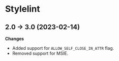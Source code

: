 # Stylelint

## 2.0 → 3.0 (2023-02-14)

**Changes**

- Added support for `ALLOW_SELF_CLOSE_IN_ATTR` flag.
- Removed support for MSIE.
